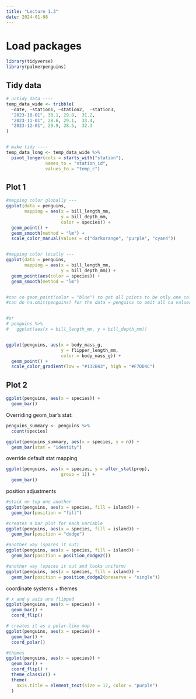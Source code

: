 ```yaml
---
title: "Lecture 1.3"
date: 2024-01-08
---
```


# Load packages
```r
library(tidyverse)
library(palmerpenguins)
```

## Tidy data
```r
# untidy data ----
temp_data_wide <- tribble(
  ~date, ~station1, ~station2,  ~station3,
  "2023-10-01", 30.1, 29.8,  31.2,
  "2023-11-01", 28.6, 29.1,  33.4,
  "2023-12-01", 29.9, 28.5,  32.3
)


# make tidy ----
temp_data_long <- temp_data_wide %>% 
  pivot_longer(cols = starts_with("station"), 
               names_to = "station_id",
               values_to = "temp_c")
```


## Plot 1

```r
#mapping color globally ---
ggplot(data = penguins,
       mapping = aes(x = bill_length_mm, 
                     y = bill_depth_mm,
                     color = species)) +
  geom_point() +
  geom_smooth(method = "lm") +
  scale_color_manual(values = c("darkorange", "purple", "cyan4"))


#mapping color locally ---
ggplot(data = penguins,
       mapping = aes(x = bill_length_mm, 
                     y = bill_depth_mm)) +
  geom_point(aes(color = species)) +
  geom_smooth(method = "lm")


#can co geom_point(color = "blue") to get all points to be only one color
#can do na.omit(penguins) for the data = penguins to omit all na values and those rows


#or
# penguins %>% 
#   ggplot(aes(x = bill_length_mm, y = bill_depth_mm))


ggplot(penguins, aes(x = body_mass_g,
                     y = flipper_length_mm,
                     color = body_mass_g)) +
  geom_point() +
  scale_color_gradient(low = "#132B43", high = "#F7DD4C")
```

## Plot 2
```r
ggplot(penguins, aes(x = species)) +
  geom_bar()
```

Overriding geom_bar's stat:
```r
penguins_summary <- penguins %>% 
  count(species)

ggplot(penguins_summary, aes(x = species, y = n)) +
  geom_bar(stat = "identity")
```

override default stat mapping 
```r
ggplot(penguins, aes(x = species, y = after_stat(prop),
                     group = 1)) +
  geom_bar()
```

position adjustments
```r
#stack on top one another
ggplot(penguins, aes(x = species, fill = island)) +
  geom_bar(position = "fill")

#creates a bar plot for each variable
ggplot(penguins, aes(x = species, fill = island)) +
  geom_bar(position = "dodge")

#another way (spaces it out)
ggplot(penguins, aes(x = species, fill = island)) +
  geom_bar(position = position_dodge2())

#another way (spaces it out and looks uniform)
ggplot(penguins, aes(x = species, fill = island)) +
  geom_bar(position = position_dodge2(preserve = "single"))
```

coordinate systems + themes
```r
# x and y axis are flipped
ggplot(penguins, aes(x = species)) +
  geom_bar() +
  coord_flip()

# creates it as a polar-like map
ggplot(penguins, aes(x = species)) +
  geom_bar() +
  coord_polar()

#themes
ggplot(penguins, aes(x = species)) +
  geom_bar() +
  coord_flip() +
  theme_classic() +
  theme(
    axis.title = element_text(size = 17, color = "purple")
  )


```









